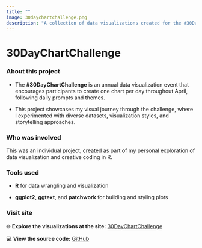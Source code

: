 ```yaml
---
title: ""
image: 30daychartchallenge.png
description: "A collection of data visualizations created for the #30DayChartChallenge, exploring different chart types, styles, and storytelling techniques in R."
---
```


# 30DayChartChallenge

### About this project

-   The **#30DayChartChallenge** is an annual data visualization event that encourages participants to create one chart per day throughout April, following daily prompts and themes.

-   This project showcases my visual journey through the challenge, where I experimented with diverse datasets, visualization styles, and storytelling approaches.

### Who was involved

This was an individual project, created as part of my personal exploration of data visualization and creative coding in R.

### Tools used

-   **R** for data wrangling and visualization

-   **ggplot2**, **ggtext**, and **patchwork** for building and styling plots

### Visit site

🌐 **Explore the visualizations at the site:** [30DayChartChallenge](https://natanast.github.io/30daychartchallenge_page/)

💻 **View the source code:** [GitHub](https://github.com/natanast/30DayChartChallenge)
